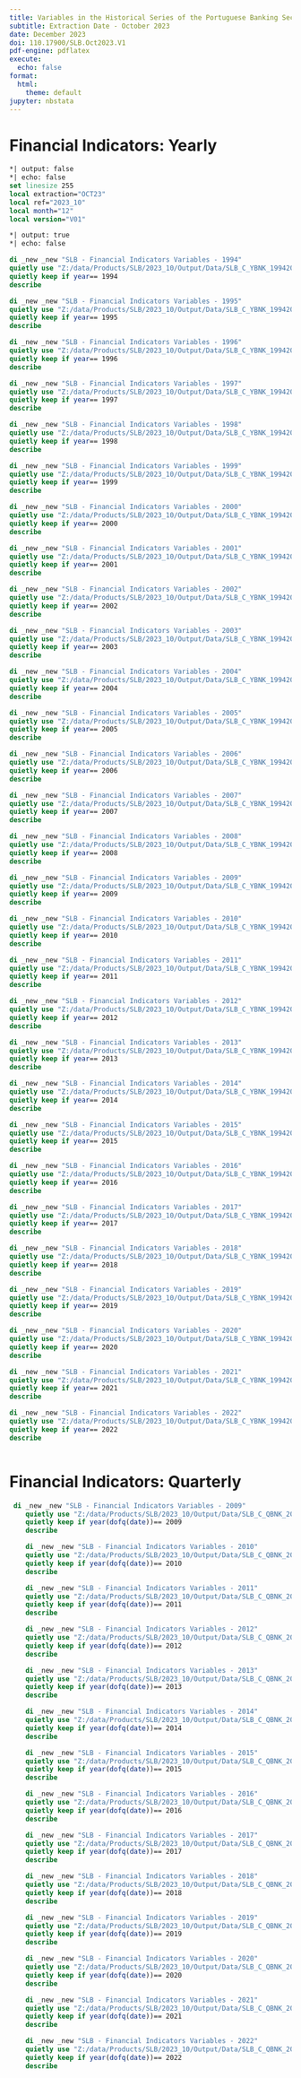 ```yaml
---
title: Variables in the Historical Series of the Portuguese Banking Sector Database -- File Description
subtitle: Extraction Date - October 2023
date: December 2023
doi: 110.17900/SLB.Oct2023.V1
pdf-engine: pdflatex
execute:
  echo: false
format:
  html:
    theme: default
jupyter: nbstata
---
```


# Financial Indicators: Yearly

```stata
*| output: false
*| echo: false
set linesize 255
local extraction="OCT23"
local ref="2023_10"
local month="12"
local version="V01"
```

```stata
*| output: true
*| echo: false

di _new _new "SLB - Financial Indicators Variables - 1994"
quietly use "Z:/data/Products/SLB/2023_10/Output/Data/SLB_C_YBNK_19942022_OCT23_QA3_V01.dta", clear
quietly keep if year== 1994
describe

di _new _new "SLB - Financial Indicators Variables - 1995"
quietly use "Z:/data/Products/SLB/2023_10/Output/Data/SLB_C_YBNK_19942022_OCT23_QA3_V01.dta", clear
quietly keep if year== 1995
describe

di _new _new "SLB - Financial Indicators Variables - 1996"
quietly use "Z:/data/Products/SLB/2023_10/Output/Data/SLB_C_YBNK_19942022_OCT23_QA3_V01.dta", clear
quietly keep if year== 1996
describe

di _new _new "SLB - Financial Indicators Variables - 1997"
quietly use "Z:/data/Products/SLB/2023_10/Output/Data/SLB_C_YBNK_19942022_OCT23_QA3_V01.dta", clear
quietly keep if year== 1997
describe

di _new _new "SLB - Financial Indicators Variables - 1998"
quietly use "Z:/data/Products/SLB/2023_10/Output/Data/SLB_C_YBNK_19942022_OCT23_QA3_V01.dta", clear
quietly keep if year== 1998
describe

di _new _new "SLB - Financial Indicators Variables - 1999"
quietly use "Z:/data/Products/SLB/2023_10/Output/Data/SLB_C_YBNK_19942022_OCT23_QA3_V01.dta", clear
quietly keep if year== 1999
describe

di _new _new "SLB - Financial Indicators Variables - 2000"
quietly use "Z:/data/Products/SLB/2023_10/Output/Data/SLB_C_YBNK_19942022_OCT23_QA3_V01.dta", clear
quietly keep if year== 2000
describe

di _new _new "SLB - Financial Indicators Variables - 2001"
quietly use "Z:/data/Products/SLB/2023_10/Output/Data/SLB_C_YBNK_19942022_OCT23_QA3_V01.dta", clear
quietly keep if year== 2001
describe

di _new _new "SLB - Financial Indicators Variables - 2002"
quietly use "Z:/data/Products/SLB/2023_10/Output/Data/SLB_C_YBNK_19942022_OCT23_QA3_V01.dta", clear
quietly keep if year== 2002
describe

di _new _new "SLB - Financial Indicators Variables - 2003"
quietly use "Z:/data/Products/SLB/2023_10/Output/Data/SLB_C_YBNK_19942022_OCT23_QA3_V01.dta", clear
quietly keep if year== 2003
describe

di _new _new "SLB - Financial Indicators Variables - 2004"
quietly use "Z:/data/Products/SLB/2023_10/Output/Data/SLB_C_YBNK_19942022_OCT23_QA3_V01.dta", clear
quietly keep if year== 2004
describe

di _new _new "SLB - Financial Indicators Variables - 2005"
quietly use "Z:/data/Products/SLB/2023_10/Output/Data/SLB_C_YBNK_19942022_OCT23_QA3_V01.dta", clear
quietly keep if year== 2005
describe

di _new _new "SLB - Financial Indicators Variables - 2006"
quietly use "Z:/data/Products/SLB/2023_10/Output/Data/SLB_C_YBNK_19942022_OCT23_QA3_V01.dta", clear
quietly keep if year== 2006
describe

di _new _new "SLB - Financial Indicators Variables - 2007"
quietly use "Z:/data/Products/SLB/2023_10/Output/Data/SLB_C_YBNK_19942022_OCT23_QA3_V01.dta", clear
quietly keep if year== 2007
describe

di _new _new "SLB - Financial Indicators Variables - 2008"
quietly use "Z:/data/Products/SLB/2023_10/Output/Data/SLB_C_YBNK_19942022_OCT23_QA3_V01.dta", clear
quietly keep if year== 2008
describe

di _new _new "SLB - Financial Indicators Variables - 2009"
quietly use "Z:/data/Products/SLB/2023_10/Output/Data/SLB_C_YBNK_19942022_OCT23_QA3_V01.dta", clear
quietly keep if year== 2009
describe

di _new _new "SLB - Financial Indicators Variables - 2010"
quietly use "Z:/data/Products/SLB/2023_10/Output/Data/SLB_C_YBNK_19942022_OCT23_QA3_V01.dta", clear
quietly keep if year== 2010
describe

di _new _new "SLB - Financial Indicators Variables - 2011"
quietly use "Z:/data/Products/SLB/2023_10/Output/Data/SLB_C_YBNK_19942022_OCT23_QA3_V01.dta", clear
quietly keep if year== 2011
describe

di _new _new "SLB - Financial Indicators Variables - 2012"
quietly use "Z:/data/Products/SLB/2023_10/Output/Data/SLB_C_YBNK_19942022_OCT23_QA3_V01.dta", clear
quietly keep if year== 2012
describe

di _new _new "SLB - Financial Indicators Variables - 2013"
quietly use "Z:/data/Products/SLB/2023_10/Output/Data/SLB_C_YBNK_19942022_OCT23_QA3_V01.dta", clear
quietly keep if year== 2013
describe

di _new _new "SLB - Financial Indicators Variables - 2014"
quietly use "Z:/data/Products/SLB/2023_10/Output/Data/SLB_C_YBNK_19942022_OCT23_QA3_V01.dta", clear
quietly keep if year== 2014
describe

di _new _new "SLB - Financial Indicators Variables - 2015"
quietly use "Z:/data/Products/SLB/2023_10/Output/Data/SLB_C_YBNK_19942022_OCT23_QA3_V01.dta", clear
quietly keep if year== 2015
describe

di _new _new "SLB - Financial Indicators Variables - 2016"
quietly use "Z:/data/Products/SLB/2023_10/Output/Data/SLB_C_YBNK_19942022_OCT23_QA3_V01.dta", clear
quietly keep if year== 2016
describe

di _new _new "SLB - Financial Indicators Variables - 2017"
quietly use "Z:/data/Products/SLB/2023_10/Output/Data/SLB_C_YBNK_19942022_OCT23_QA3_V01.dta", clear
quietly keep if year== 2017
describe

di _new _new "SLB - Financial Indicators Variables - 2018"
quietly use "Z:/data/Products/SLB/2023_10/Output/Data/SLB_C_YBNK_19942022_OCT23_QA3_V01.dta", clear
quietly keep if year== 2018
describe

di _new _new "SLB - Financial Indicators Variables - 2019"
quietly use "Z:/data/Products/SLB/2023_10/Output/Data/SLB_C_YBNK_19942022_OCT23_QA3_V01.dta", clear
quietly keep if year== 2019
describe

di _new _new "SLB - Financial Indicators Variables - 2020"
quietly use "Z:/data/Products/SLB/2023_10/Output/Data/SLB_C_YBNK_19942022_OCT23_QA3_V01.dta", clear
quietly keep if year== 2020
describe

di _new _new "SLB - Financial Indicators Variables - 2021"
quietly use "Z:/data/Products/SLB/2023_10/Output/Data/SLB_C_YBNK_19942022_OCT23_QA3_V01.dta", clear
quietly keep if year== 2021
describe

di _new _new "SLB - Financial Indicators Variables - 2022"
quietly use "Z:/data/Products/SLB/2023_10/Output/Data/SLB_C_YBNK_19942022_OCT23_QA3_V01.dta", clear
quietly keep if year== 2022
describe



```

# Financial Indicators: Quarterly

```stata
 di _new _new "SLB - Financial Indicators Variables - 2009"
    quietly use "Z:/data/Products/SLB/2023_10/Output/Data/SLB_C_QBNK_20092022_OCT23_QA3_V01.dta", clear
    quietly keep if year(dofq(date))== 2009
    describe

    di _new _new "SLB - Financial Indicators Variables - 2010"
    quietly use "Z:/data/Products/SLB/2023_10/Output/Data/SLB_C_QBNK_20092022_OCT23_QA3_V01.dta", clear
    quietly keep if year(dofq(date))== 2010
    describe

    di _new _new "SLB - Financial Indicators Variables - 2011"
    quietly use "Z:/data/Products/SLB/2023_10/Output/Data/SLB_C_QBNK_20092022_OCT23_QA3_V01.dta", clear
    quietly keep if year(dofq(date))== 2011
    describe

    di _new _new "SLB - Financial Indicators Variables - 2012"
    quietly use "Z:/data/Products/SLB/2023_10/Output/Data/SLB_C_QBNK_20092022_OCT23_QA3_V01.dta", clear
    quietly keep if year(dofq(date))== 2012
    describe

    di _new _new "SLB - Financial Indicators Variables - 2013"
    quietly use "Z:/data/Products/SLB/2023_10/Output/Data/SLB_C_QBNK_20092022_OCT23_QA3_V01.dta", clear
    quietly keep if year(dofq(date))== 2013
    describe

    di _new _new "SLB - Financial Indicators Variables - 2014"
    quietly use "Z:/data/Products/SLB/2023_10/Output/Data/SLB_C_QBNK_20092022_OCT23_QA3_V01.dta", clear
    quietly keep if year(dofq(date))== 2014
    describe

    di _new _new "SLB - Financial Indicators Variables - 2015"
    quietly use "Z:/data/Products/SLB/2023_10/Output/Data/SLB_C_QBNK_20092022_OCT23_QA3_V01.dta", clear
    quietly keep if year(dofq(date))== 2015
    describe

    di _new _new "SLB - Financial Indicators Variables - 2016"
    quietly use "Z:/data/Products/SLB/2023_10/Output/Data/SLB_C_QBNK_20092022_OCT23_QA3_V01.dta", clear
    quietly keep if year(dofq(date))== 2016
    describe

    di _new _new "SLB - Financial Indicators Variables - 2017"
    quietly use "Z:/data/Products/SLB/2023_10/Output/Data/SLB_C_QBNK_20092022_OCT23_QA3_V01.dta", clear
    quietly keep if year(dofq(date))== 2017
    describe

    di _new _new "SLB - Financial Indicators Variables - 2018"
    quietly use "Z:/data/Products/SLB/2023_10/Output/Data/SLB_C_QBNK_20092022_OCT23_QA3_V01.dta", clear
    quietly keep if year(dofq(date))== 2018
    describe

    di _new _new "SLB - Financial Indicators Variables - 2019"
    quietly use "Z:/data/Products/SLB/2023_10/Output/Data/SLB_C_QBNK_20092022_OCT23_QA3_V01.dta", clear
    quietly keep if year(dofq(date))== 2019
    describe

    di _new _new "SLB - Financial Indicators Variables - 2020"
    quietly use "Z:/data/Products/SLB/2023_10/Output/Data/SLB_C_QBNK_20092022_OCT23_QA3_V01.dta", clear
    quietly keep if year(dofq(date))== 2020
    describe

    di _new _new "SLB - Financial Indicators Variables - 2021"
    quietly use "Z:/data/Products/SLB/2023_10/Output/Data/SLB_C_QBNK_20092022_OCT23_QA3_V01.dta", clear
    quietly keep if year(dofq(date))== 2021
    describe

    di _new _new "SLB - Financial Indicators Variables - 2022"
    quietly use "Z:/data/Products/SLB/2023_10/Output/Data/SLB_C_QBNK_20092022_OCT23_QA3_V01.dta", clear
    quietly keep if year(dofq(date))== 2022
    describe

    
```

